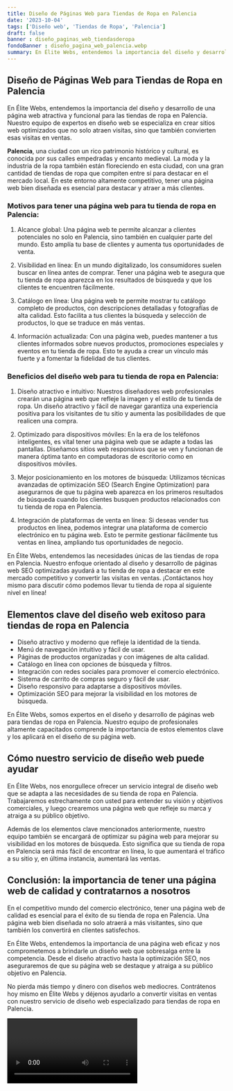```yaml
---
title: Diseño de Páginas Web para Tiendas de Ropa en Palencia
date: '2023-10-04'
tags: ['Diseño web', 'Tiendas de Ropa', 'Palencia']
draft: false
banner : diseño_paginas_web_tiendasderopa
fondoBanner : diseño_pagina_web_palencia.webp
summary: En Élite Webs, entendemos la importancia del diseño y desarrollo de una página web atractiva y funcional para las tiendas de ropa en Palencia. Nuestro equipo de expertos en diseño web se especializa en crear sitios web optimizados que no solo atraen visitas, sino que también convierten esas visitas en ventas. 
---
```


## Diseño de Páginas Web para Tiendas de Ropa en Palencia

En Élite Webs, entendemos la importancia del diseño y desarrollo de una página web atractiva y funcional para las tiendas de ropa en Palencia. Nuestro equipo de expertos en diseño web se especializa en crear sitios web optimizados que no solo atraen visitas, sino que también convierten esas visitas en ventas. 

**Palencia**, una ciudad con un rico patrimonio histórico y cultural, es conocida por sus calles empedradas y encanto medieval. La moda y la industria de la ropa también están floreciendo en esta ciudad, con una gran cantidad de tiendas de ropa que compiten entre sí para destacar en el mercado local. En este entorno altamente competitivo, tener una página web bien diseñada es esencial para destacar y atraer a más clientes.

### Motivos para tener una página web para tu tienda de ropa en Palencia:

1. Alcance global: Una página web te permite alcanzar a clientes potenciales no solo en Palencia, sino también en cualquier parte del mundo. Esto amplía tu base de clientes y aumenta tus oportunidades de venta.

2. Visibilidad en línea: En un mundo digitalizado, los consumidores suelen buscar en línea antes de comprar. Tener una página web te asegura que tu tienda de ropa aparezca en los resultados de búsqueda y que los clientes te encuentren fácilmente.

3. Catálogo en línea: Una página web te permite mostrar tu catálogo completo de productos, con descripciones detalladas y fotografías de alta calidad. Esto facilita a tus clientes la búsqueda y selección de productos, lo que se traduce en más ventas.

4. Información actualizada: Con una página web, puedes mantener a tus clientes informados sobre nuevos productos, promociones especiales y eventos en tu tienda de ropa. Esto te ayuda a crear un vínculo más fuerte y a fomentar la fidelidad de tus clientes.

### Beneficios del diseño web para tu tienda de ropa en Palencia:

1. Diseño atractivo e intuitivo: Nuestros diseñadores web profesionales crearán una página web que refleje la imagen y el estilo de tu tienda de ropa. Un diseño atractivo y fácil de navegar garantiza una experiencia positiva para los visitantes de tu sitio y aumenta las posibilidades de que realicen una compra.

2. Optimizado para dispositivos móviles: En la era de los teléfonos inteligentes, es vital tener una página web que se adapte a todas las pantallas. Diseñamos sitios web responsivos que se ven y funcionan de manera óptima tanto en computadoras de escritorio como en dispositivos móviles.

3. Mejor posicionamiento en los motores de búsqueda: Utilizamos técnicas avanzadas de optimización SEO (Search Engine Optimization) para asegurarnos de que tu página web aparezca en los primeros resultados de búsqueda cuando los clientes busquen productos relacionados con tu tienda de ropa en Palencia.

4. Integración de plataformas de venta en línea: Si deseas vender tus productos en línea, podemos integrar una plataforma de comercio electrónico en tu página web. Esto te permite gestionar fácilmente tus ventas en línea, ampliando tus oportunidades de negocio.

En Élite Webs, entendemos las necesidades únicas de las tiendas de ropa en Palencia. Nuestro enfoque orientado al diseño y desarrollo de páginas web SEO optimizadas ayudará a tu tienda de ropa a destacar en este mercado competitivo y convertir las visitas en ventas. ¡Contáctanos hoy mismo para discutir cómo podemos llevar tu tienda de ropa al siguiente nivel en línea!

<GifSeo />

<Cta />

## Elementos clave del diseño web exitoso para tiendas de ropa en Palencia

- Diseño atractivo y moderno que refleje la identidad de la tienda.
- Menú de navegación intuitivo y fácil de usar.
- Páginas de productos organizadas y con imágenes de alta calidad.
- Catálogo en línea con opciones de búsqueda y filtros.
- Integración con redes sociales para promover el comercio electrónico.
- Sistema de carrito de compras seguro y fácil de usar.
- Diseño responsivo para adaptarse a dispositivos móviles.
- Optimización SEO para mejorar la visibilidad en los motores de búsqueda.

En Élite Webs, somos expertos en el diseño y desarrollo de páginas web para tiendas de ropa en Palencia. Nuestro equipo de profesionales altamente capacitados comprende la importancia de estos elementos clave y los aplicará en el diseño de su página web.

## Cómo nuestro servicio de diseño web puede ayudar

En Élite Webs, nos enorgullece ofrecer un servicio integral de diseño web que se adapta a las necesidades de su tienda de ropa en Palencia. Trabajaremos estrechamente con usted para entender su visión y objetivos comerciales, y luego crearemos una página web que refleje su marca y atraiga a su público objetivo.

Además de los elementos clave mencionados anteriormente, nuestro equipo también se encargará de optimizar su página web para mejorar su visibilidad en los motores de búsqueda. Esto significa que su tienda de ropa en Palencia será más fácil de encontrar en línea, lo que aumentará el tráfico a su sitio y, en última instancia, aumentará las ventas.

## Conclusión: la importancia de tener una página web de calidad y contratarnos a nosotros

En el competitivo mundo del comercio electrónico, tener una página web de calidad es esencial para el éxito de su tienda de ropa en Palencia. Una página web bien diseñada no solo atraerá a más visitantes, sino que también los convertirá en clientes satisfechos.

En Élite Webs, entendemos la importancia de una página web eficaz y nos comprometemos a brindarle un diseño web que sobresalga entre la competencia. Desde el diseño atractivo hasta la optimización SEO, nos aseguraremos de que su página web se destaque y atraiga a su público objetivo en Palencia.

No pierda más tiempo y dinero con diseños web mediocres. Contrátenos hoy mismo en Élite Webs y déjenos ayudarlo a convertir visitas en ventas con nuestro servicio de diseño web especializado para tiendas de ropa en Palencia.

<Video />

<CtaBot job='Tiendas de Ropa' city='Palencia'/>

<Gmaps query='Palencia+españa+maps' />